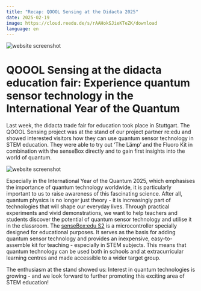 ```yaml
---
title: "Recap: QOOOL Sensing at the Didacta 2025"
date: 2025-02-19
image: https://cloud.reedu.de/s/rAAHokSJieKTeZK/download
language: en
---
```


![website screenshot](https://cloud.reedu.de/s/rAAHokSJieKTeZK/download)

# QOOOL Sensing at the didacta education fair: Experience quantum sensor technology in the International Year of the Quantum

Last week, the didacta trade fair for education took place in Stuttgart. The QOOOL Sensing project was at the stand of our project partner re:edu and showed interested visitors how they can use quantum sensor technology in STEM education. They were able to try out ‘The Lämp’ and the Fluoro Kit in combination with the senseBox directly and to gain first insights into the world of quantum.

![website screenshot](https://cloud.reedu.de/s/5HZjBBFKdmGP2dQ/download)

Especially in the International Year of the Quantum 2025, which emphasises the importance of quantum technology worldwide, it is particularly important to us to raise awareness of this fascinating science. After all, quantum physics is no longer just theory - it is increasingly part of technologies that will shape our everyday lives. Through practical experiments and vivid demonstrations, we want to help teachers and students discover the potential of quantum sensor technology and utilise it in the classroom. The [senseBox:edu S2](https://sensebox.de/en/products-edus2) is a microcontroller specially designed for educational purposes. It serves as the basis for adding quantum sensor technology and provides an inexpensive, easy-to-assemble kit for teaching - especially in STEM subjects. This means that quantum technology can be used both in schools and at extracurricular learning centres and made accessible to a wider target group.

The enthusiasm at the stand showed us: Interest in quantum technologies is growing - and we look forward to further promoting this exciting area of STEM education!
